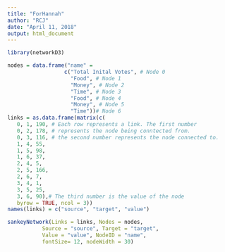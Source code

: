 ```yaml
---
title: "ForHannah"
author: "RCJ"
date: "April 11, 2018"
output: html_document
---
```


```r

library(networkD3)
```
```r

nodes = data.frame("name" =
                  c("Total Inital Votes", # Node 0
                    "Food", # Node 1
                    "Money", # Node 2
                    "Time", # Node 3
                    "Food", # Node 4
                    "Money", # Node 5
                    "Time"))# Node 6
links = as.data.frame(matrix(c(
   0, 1, 190, # Each row represents a link. The first number
   0, 2, 178, # represents the node being conntected from.
   0, 3, 116, # the second number represents the node connected to.
   1, 4, 55,
   1, 5, 98,
   1, 6, 37,
   2, 4, 5,
   2, 5, 166,
   2, 6, 7,
   3, 4, 1,
   3, 5, 25,
   3, 6, 90),# The third number is the value of the node
   byrow = TRUE, ncol = 3))
names(links) = c("source", "target", "value")
```

```r

sankeyNetwork(Links = links, Nodes = nodes,
           Source = "source", Target = "target",
           Value = "value", NodeID = "name",
           fontSize= 12, nodeWidth = 30)
```
